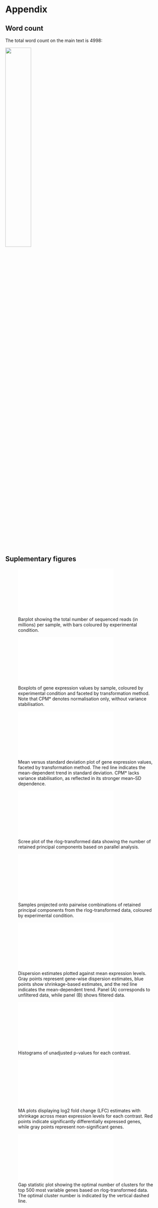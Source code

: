 # Appendix {.unnumbered}

## Word count

The total word count on the main text is 4998:

![](figures/wordcount.png){width=40%}

## Suplementary figures

![Barplot showing the total number of sequenced reads (in millions) per sample, with bars coloured by experimental condition.](figures/lib_sizes.pdf){#suppfig-libsize}

![Boxplots of gene expression values by sample, coloured by experimental condition and faceted by transformation method. Note that CPM* denotes normalisation only, without variance stabilisation.](figures/transformed_filter_boxplot.pdf){#suppfig-boxplots}

![Mean versus standard deviation plot of gene expression values, faceted by transformation method. The red line indicates the mean-dependent trend in standard deviation. CPM* lacks variance stabilisation, as reflected in its stronger mean–SD dependence.](figures/meansd_plot.pdf){#suppfig-meansd}

![Scree plot of the rlog-transformed data showing the number of retained principal components based on parallel analysis.](figures/screeplot_rlog.pdf){#suppfig-scree}

![Samples projected onto pairwise combinations of retained principal components from the rlog-transformed data, coloured by experimental condition.](figures/pca_rlog_plot.pdf){#suppfig-pca-rlog}

![Dispersion estimates plotted against mean expression levels. Gray points represent gene-wise dispersion estimates, blue points show shrinkage-based estimates, and the red line indicates the mean-dependent trend. Panel (A) corresponds to unfiltered data, while panel (B) shows filtered data.](figures/dispersion_plot.pdf){#suppfig-dispersion}

![Histograms of unadjusted p-values for each contrast.](figures/pvalue_hist.pdf){#suppfig-pvalue}

![MA plots displaying log2 fold change (LFC) estimates with shrinkage across mean expression levels for each contrast. Red points indicate significantly differentially expressed genes, while gray points represent non-significant genes.](figures/ma_plot.pdf){#suppfig-ma}

![Gap statistic plot showing the optimal number of clusters for the top 500 most variable genes based on rlog-transformed data. The optimal cluster number is indicated by the vertical dashed line.](figures/gap_plot.pdf){#suppfig-gap}